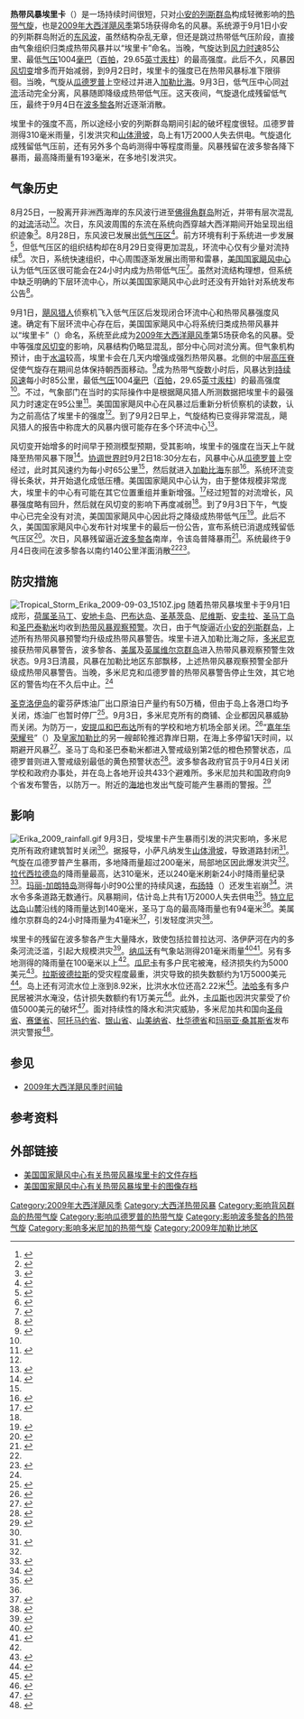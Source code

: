 {{Infobox Hurricane
| Name=热带风暴埃里卡<br />{{lang|en|Tropical Storm Erika}}
| Type=热带风暴
| Year=2009
| Basin=Atl
| Image location=Tropical Storm Erika 2009-09-03 1510Z.jpg
| Image name=9月3日热带风暴埃里卡的卫星图像
| Formed=2009年9月1日
| Dissipated=2009年9月4日
| Remnant low=2009年9月3日
| 1-min winds=45
| Pressure=1004
| Damages=.033
| Fatalities=无报道
| Areas=[[小安的列斯群岛|小安的列斯群岛]]、[[波多黎各|波多黎各]]和[[多米尼加|多米尼加]]
| Hurricane season=[[2009年大西洋飓风季|2009年大西洋飓风季]]
}}
'''热带风暴埃里卡'''（{{lang-en|Tropical Storm Erika}}）是一场持续时间很短，只对[[小安的列斯群岛|小安的列斯群岛]]构成轻微影响的[[热带气旋|热带气旋]]，也是[[2009年大西洋飓风季|2009年大西洋飓风季]]第5场获得命名的风暴。系统源于9月1日小安的列斯群岛附近的[[东风波|东风波]]，虽然结构杂乱无章，但还是跳过热带低气压阶段，直接由气象组织归类成热带风暴并以“埃里卡”命名。当晚，气旋达到[[最大持续风速|风力时速]]85公里、最低[[气压|气压]]1004[[巴|毫巴]]（[[帕斯卡|百帕]]，29.65[[英寸汞柱|英寸汞柱]]）的最高强度。此后不久，风暴因[[风切变|风切变]]增多而开始减弱，到9月2日时，埃里卡的强度已在热带风暴标准下限徘徊。当晚，气旋从[[瓜德罗普|瓜德罗普]]上空经过并进入[[加勒比海|加勒比海]]。9月3日，低气压中心同[[对流|对流]]活动完全分离，风暴随即降级成热带低气压。这天夜间，气旋退化成残留低气压，最终于9月4日在[[波多黎各|波多黎各]]附近逐渐消散。

埃里卡的强度不高，所以途经小安的列斯群岛期间引起的破坏程度很轻。瓜德罗普测得310毫米雨量，引发洪灾和[[山崩|山体滑坡]]，岛上有1万2000人失去供电。气旋退化成残留低气压前，还有另外多个岛屿测得中等程度雨量。风暴残留在波多黎各降下暴雨，最高降雨量有193毫米，在多地引发洪灾。

== 气象历史 ==
{{storm path|Erika 2009 track.png}}
8月25日，一股离开非洲西海岸的东风波行进至[[佛得角|佛得角群岛]]附近，并带有层次混乱的[[对流|对流]]活动<ref name="TCR">{{cite report | author = Daniel P. Brown | publisher = [[美国国家海洋和大气管理局|National Oceanic and Atmospheric Administration]] | work = [[国家飓风中心|National Hurricane Center]] | location = [[迈阿密|Miami]], [[佛罗里达州|FL]] | date = 2009-10-29 | archiveurl = https://web.archive.org/web/20151002011226/http://www.nhc.noaa.gov/data/tcr/AL062009_Erika.pdf | accessdate = 2016-04-30 | title = Tropical Storm Erika Tropical Cyclone Report | archivedate = 2015-10-02 | deadurl = no | url = http://www.nhc.noaa.gov/data/tcr/AL062009_Erika.pdf | format = [[便携式文档格式|PDF]] }}</ref><ref>{{cite report | author1 = Daniel Brown | author2 = Jack Beven | publisher = National Oceanic and Atmospheric Administration | work = National Hurricane Center | date = 2009-08-26 | location = Miami, FL | archivedate = 2012-09-27 | accessdate = 2016-04-30 | archiveurl = https://web.archive.org/web/20120927180015/http://www.nhc.noaa.gov/archive/gtwo/atl/200908261740/index.php?basin=atl&current_issuance=200908261740 | deadurl = no | title = Tropical Weather Outlook | url = http://www.nhc.noaa.gov/archive/gtwo/atl/200908261740/index.php?basin=atl&current_issuance=200908261740 }}</ref>。次日，东风波周围的东流在系统向西穿越大西洋期间开始呈现出组织迹象<ref>{{cite report | author = Jack Beven | publisher = National Oceanic and Atmospheric Administration | work = National Hurricane Center | location = Miami, FL | date = 2009-08-27 | accessdate = 2016-04-30 | archiveurl = https://web.archive.org/web/20120927053209/http://www.nhc.noaa.gov/archive/gtwo/atl/200908271750/index.php?basin=atl&current_issuance=200908271750 | archivedate = 2012-09-27 | deadurl = no | title = Tropical Weather Outlook | url = http://www.nhc.noaa.gov/archive/gtwo/atl/200908271750/index.php?basin=atl&current_issuance=200908271750 }}</ref>。8月28日，东风波已发展出[[低气压|低气压区]]<ref>{{cite report | author = Michael Brennan | publisher = National Oceanic and Atmospheric Administration | work = National Hurricane Center | location = Miami, FL | archiveurl = https://web.archive.org/web/20160430032537/http://www.nhc.noaa.gov/archive/gtwo/atl/200908281741/index.php?basin=atl&current_issuance=200908281741 | date = 2009-08-28 | accessdate = 2016-04-30 | title = Tropical Weather Outlook | url = http://www.nhc.noaa.gov/archive/gtwo/atl/200908281741/index.php?basin=atl&current_issuance=200908281741 | deadurl = no | archivedate = 2016-04-30 }}</ref>。前方环境有利于系统进一步发展<ref>{{cite report | author1 = David Roberts | author2 = Jack Beven | archiveurl = https://web.archive.org/web/20160430034246/http://www.nhc.noaa.gov/archive/gtwo/atl/200908282346/index.php?basin=atl&current_issuance=200908282346 | publisher = National Oceanic and Atmospheric Administration | work = National Hurricane Center | location = Miami, FL | date = 2009-08-28 | accessdate = 2016-04-30 | url = http://www.nhc.noaa.gov/archive/gtwo/atl/200908282346/index.php?basin=atl&current_issuance=200908282346 | deadurl = no | title = Tropical weather Outlook | archivedate = 2016-04-30 }}</ref>，但低气压区的组织结构却在8月29日变得更加混乱，环流中心仅有少量对流持续<ref>{{cite report | author = Michael Brennan | publisher = National Oceanic and Atmospheric Administration | work = National Hurricane Center | location = Miami, FL | archiveurl = https://web.archive.org/web/20120927031014/http://www.nhc.noaa.gov/archive/gtwo/atl/200908291736/index.php?basin=atl&current_issuance=200908291736 | date = 2009-08-29 | accessdate = 2016-04-30 | title = Tropical Weather Outlook | url = http://www.nhc.noaa.gov/archive/gtwo/atl/200908291736/index.php?basin=atl&current_issuance=200908291736 | deadurl = no | archivedate = 2012-09-27 }}</ref>。次日，系统快速组织，中心周围逐渐发展出雨带和雷暴，[[国家飓风中心|美国国家飓风中心]]认为低气压区很可能会在24小时内成为热带低气压<ref>{{cite report | author1 = David Roberts | deadurl = no | author2 = Richard Pasch | publisher = National Oceanic and Atmospheric Administration | work = National Hurricane Center | location = Miami, FL | date = 2009-08-30 | accessdate = 2016-04-30 | title = Tropical Weather Outlook | archivedate = 2012-09-27 | archiveurl = https://web.archive.org/web/20120927132452/http://www.nhc.noaa.gov/archive/gtwo/atl/200908301136/index.php?basin=atl&current_issuance=200908301136 | url = http://www.nhc.noaa.gov/archive/gtwo/atl/200908301136/index.php?basin=atl&current_issuance=200908301136 }}</ref>。虽然对流结构理想，但系统中缺乏明确的下层环流中心，所以美国国家飓风中心此时还没有开始针对系统发布公告<ref>{{cite report | author = Richard Pasch | publisher = National Oceanic and Atmospheric Administration | work = National Hurricane Center | location = Miami, FL | date = 2009-08-31 | accessdate = 2016-04-30 | title = Tropical Weather Outlook | archivedate = 2012-09-27 | deadurl = no | archiveurl = https://web.archive.org/web/20120927183050/http://www.nhc.noaa.gov/archive/gtwo/atl/200908311803/index.php?basin=atl&current_issuance=200908311803 | url = http://www.nhc.noaa.gov/archive/gtwo/atl/200908311803/index.php?basin=atl&current_issuance=200908311803 }}</ref>。

9月1日，[[飓风猎人|飓风猎人]]侦察机飞入低气压区后发现闭合环流中心和热带风暴强度风速。确定有下层环流中心存在后，美国国家飓风中心将系统归类成热带风暴并以“埃里卡”（{{lang|en|Erika}}）命名，系统至此成为[[2009年大西洋飓风季|2009年大西洋飓风季]]第5场获命名的风暴。受中等强度[[风切变|风切变]]的影响，风暴结构仍略显混乱，部分中心同对流分离。但气象机构预计，由于[[海面温度|水温]]较高，埃里卡会在几天内增强成强烈热带风暴。北侧的中层[[高压脊|高压脊]]促使气旋存在期间总体保持朝西面移动。<ref>{{cite report | author1 = Eric Blake | author2 = James Franklin | publisher = National Oceanic and Atmospheric Administration | work = National Hurricane Center | location = Miami, FL | date = 2009-09-01 | archiveurl = https://web.archive.org/web/20160304205517/http://www.nhc.noaa.gov/archive/2009/al06/al062009.discus.001.shtml | deadurl = no | archivedate = 2016-03-04 | accessdate = 2016-04-30 | title = Tropical Storm Erika Discussion One | url = http://www.nhc.noaa.gov/archive/2009/al06/al062009.discus.001.shtml? }}</ref>成为热带气旋数小时后，风暴达到[[最大持续风速|持续风速]]每小时85公里，最低[[气压|气压]]1004[[巴|毫巴]]（[[帕斯卡|百帕]]，29.65[[英寸汞柱|英寸汞柱]]）的最高强度<ref name="TCR" />。不过，气象部门在当时的实际操作中是根据飓风猎人所测数据把埃里卡的最强风力时速定在95公里<ref>{{cite report | author = Lixion A. Avila | publisher = National Oceanic and Atmospheric Administration | work = National Hurricane Center | location = Miami, FL | date = 2009-09-01 | archiveurl = https://web.archive.org/web/20160305142714/http://www.nhc.noaa.gov/archive/2009/al06/al062009.discus.002.shtml | deadurl = no | archivedate = 2016-03-05 | accessdate = 2016-04-30 | title = Tropical Storm Erika Discussion Two | url = http://www.nhc.noaa.gov/archive/2009/al06/al062009.discus.002.shtml? }}</ref>。美国国家飓风中心在风暴过后重新分析侦察机的读数，认为之前高估了埃里卡的强度<ref name="TCR" />。到了9月2日早上，气旋结构已变得非常混乱，飓风猎人的报告中称庞大的风暴内很可能存在多个环流中心<ref>{{cite report | author = Richard Pasch | publisher = National Oceanic and Atmospheric Administration | work = National Hurricane Center | location = Miami, FL | date = 2009-09-02 | accessdate = 2016-04-30 | title = Tropical Storm Erika Discussion Three | archivedate = 2016-03-05 | deadurl = no | archiveurl = https://web.archive.org/web/20160305135437/http://www.nhc.noaa.gov/archive/2009/al06/al062009.discus.003.shtml | url = http://www.nhc.noaa.gov/archive/2009/al06/al062009.discus.003.shtml? }}</ref>。

风切变开始增多的时间早于预测模型预期，受其影响，埃里卡的强度在当天上午就降至热带风暴下限<ref>{{cite report | author1 = Eric Blake | author2 = James Franklin | publisher = National Oceanic and Atmospheric Administration | archiveurl = https://web.archive.org/web/20160305135437/http://www.nhc.noaa.gov/archive/2009/al06/al062009.discus.003.shtml | work = National Hurricane Center | location = Miami, FL | date = 2009-09-02 | accessdate = 2016-04-30 | title = Tropical Storm Erika Discussion Four | url = http://www.nhc.noaa.gov/archive/2009/al06/al062009.discus.004.shtml? | archivedate = 2016-03-05 | deadurl = no }}</ref>。[[协调世界时|协调世界时]]9月2日18:30分左右，风暴中心从[[瓜德罗普|瓜德罗普]]上空经过，此时其风速约为每小时65公里<ref name="TCR" />，然后就进入[[加勒比海|加勒比海]]东部<ref>{{cite report | author1 = Eric Blake | author2 = James Franklin | publisher = National Oceanic and Atmospheric Administration | work = National Hurricane Center | location = Miami, FL | date = 2009-09-02 | accessdate = 2016-04-30 | title = Tropical Storm Erika Public Advisory Four-A | archiveurl = https://web.archive.org/web/20160305140419/http://www.nhc.noaa.gov/archive/2009/al06/al062009.public_a.004.shtml | url = http://www.nhc.noaa.gov/archive/2009/al06/al062009.public_a.004.shtml? | archivedate = 2016-03-05 | deadurl = no }}</ref>。系统环流变得长条状，并开始退化成低压槽。美国国家飓风中心认为，由于整体规模非常庞大，埃里卡的中心有可能在其它位置重组并重新增强。<ref>{{cite report | author = Lixion A. Avila | publisher = National Oceanic and Atmospheric Administration | work = National Hurricane Center | location = Miami, FL | date = 2009-09-02 | accessdate = 2016-04-30 | title = Tropical Storm Erika Discussion Six | url = http://www.nhc.noaa.gov/archive/2009/al06/al062009.discus.006.shtml? | archivedate = 2016-03-05 | deadurl = no | archiveurl = https://web.archive.org/web/20160305135904/http://www.nhc.noaa.gov/archive/2009/al06/al062009.discus.006.shtml }}</ref>经过短暂的对流增长，风暴强度略有回升，然后就在风切变的影响下再度减弱<ref name="TCR" />。到了9月3日下午，气旋中心已完全没有对流，美国国家飓风中心因此将之降级成热带低气压<ref>{{cite report |author=Michael Brennan |publisher=National Oceanic and Atmospheric Administration |work=National Hurricane Center |location=Miami, FL |date=2009-09-03 |accessdate=2016-04-30 |title=Tropical Depression Erika Discussion Nine |deadurl=no |archiveurl=https://web.archive.org/web/20160328064200/http://www.nhc.noaa.gov/archive/2009/al06/al062009.discus.009.shtml |url=http://www.nhc.noaa.gov/archive/2009/al06/al062009.discus.009.shtml? |archivedate=2016-03-28 }}</ref>。此后不久，美国国家飓风中心发布针对埃里卡的最后一份公告，宣布系统已消退成残留低气压区<ref>{{cite report | author = Lixion A. Avila | publisher = National Oceanic and Atmospheric Administration | work = National Hurricane Center | location = Miami, FL | date = 2009-09-03 | accessdate = 2016-04-30 | title = Tropical Depression Erika Discussion Ten (Final) | archiveurl = https://web.archive.org/web/20160304213232/http://www.nhc.noaa.gov/archive/2009/al06/al062009.discus.010.shtml | url = http://www.nhc.noaa.gov/archive/2009/al06/al062009.discus.010.shtml? | archivedate = 2016-03-04 | deadurl = no }}</ref>。次日，风暴残留逼近[[波多黎各|波多黎各]]南岸，令该岛普降暴雨<ref>{{cite report | author1 = Michael Brennan | author2 = David Roberts | publisher = National Oceanic and Atmospheric Administration | work = National Hurricane Center | location = Miami, FL | date = 2009-09-04 | accessdate = 2016-04-30 | title = Tropical Weather Outlook | archivedate = 2012-09-27 | archiveurl = https://web.archive.org/web/20120927133146/http://www.nhc.noaa.gov/archive/gtwo/atl/200909041150/index.php?basin=atl&current_issuance=200909041150 | deadurl = no | url = http://www.nhc.noaa.gov/archive/gtwo/atl/200909041150/index.php?basin=atl&current_issuance=200909041150 }}</ref>。系统最终于9月4日夜间在波多黎各以南约140公里洋面消散<ref name="TCR" /><ref>{{cite report | author1 = Lixion A. Avila | author2 = Todd Kimberlain | publisher = National Oceanic and Atmospheric Administration | work = National Hurricane Center | location = Miami, FL | date = 2009-09-04 | accessdate = 2016-04-30 | title = Tropical Weather Outlook | archiveurl = https://web.archive.org/web/20120927135106/http://www.nhc.noaa.gov/archive/gtwo/atl/200909042332/index.php?basin=atl&current_issuance=200909042332 | archivedate = 2012-09-27 | deadurl = no | url = http://www.nhc.noaa.gov/archive/gtwo/atl/200909042332/index.php?basin=atl&current_issuance=200909042332 }}</ref>。

== 防灾措施 ==
[[File:Tropical_Storm_Erika_2009-09-03_1510Z.jpg|thumb]]
随着热带风暴埃里卡于9月1日成形，[[荷属圣马丁|荷属圣马丁]]、[[安地卡岛|安地卡岛]]、[[巴布达岛|巴布达岛]]、[[圣基茨岛|圣基茨岛]]、[[尼维斯|尼维斯]]、[[安圭拉|安圭拉]]、[[法屬聖馬丁|圣马丁岛]]和[[圣巴泰勒米|圣巴泰勒米]]均收到[[热带气旋警告|热带风暴观察预警]]。次日，由于气旋逼近[[小安的列斯群岛|小安的列斯群岛]]，上述所有热带风暴预警均升级成热带风暴警告。埃里卡进入加勒比海之际，[[多米尼克|多米尼克]]接获热带风暴警告，波多黎各、[[美属维尔京群岛|美属]]及[[英属维尔京群岛|英属维尔京群岛]]进入热带风暴观察预警生效状态。9月3日清晨，风暴在加勒比地区东部飘移，上述热带风暴观察预警全部升级成热带风暴警告。当晚，多米尼克和瓜德罗普的热带风暴警告停止生效，其它地区的警告均在不久后中止。<ref name="TCR" />

[[圣克洛伊岛|圣克洛伊岛]]的霍芬萨炼油厂出口原油日产量约有50万桶，但由于岛上各港口均予关闭，炼油厂也暂时停厂<ref>{{cite news | author = Haitham Haddadin | agency = [[路透社|Reuters]] | date = 2009-09-03 | accessdate = 2016-04-30 | title = Hovensa halts exports from St. Croix due to storm | archivedate = 2016-04-30 | deadurl = no | archiveurl = https://web.archive.org/web/20160430134610/http://in.reuters.com/article/refinery-operations-hovensa-idINN039154920090903 | url = http://in.reuters.com/article/refinery-operations-hovensa-idINN039154920090903 }}</ref>。9月3日，多米尼克所有的商铺、企业都因风暴威胁而关闭。为防万一，[[安提瓜和巴布达|安提瓜和巴布达]]所有的学校和地方机场全部关闭。<ref name="Impact1">{{cite news | author = Staff Writer | publisher = Caribbean 360 | date = 2009-09-03 | accessdate = 2009-09-07 | title = Erika's rains pound parts of the Eastern Caribbean; Dominica shuts down | deadurl = yes | archiveurl = https://web.archive.org/web/20090907015010/http://www.caribbean360.com/News/Caribbean/Stories/2009/09/03/NEWS0000008718.html | url = http://www.caribbean360.com/News/Caribbean/Stories/2009/09/03/NEWS0000008718.html | archivedate = 2009-09-07 }}</ref>“[[嘉年华荣耀号邮轮|嘉年华荣耀号]]”（{{lang|en|Carnival Glory}}）及[[皇家加勒比国际游轮|皇家加勒比]]的另一艘邮轮推迟靠岸日期，在海上多停留1天时间，以期避开风暴<ref>{{cite news | author = Gene Sloan | publisher = ''[[今日美国|USA Today]]'' | date = 2009-09-03 | accessdate = 2009-09-05 | title = Tropical Storm Erika begins to impact cruise ships in the Caribbean | url = http://www.usatoday.com/travel/cruises/item.aspx?type=blog&ak=68498288.blog | archiveurl = https://web.archive.org/web/20090905063532/http://www.usatoday.com/travel/cruises/item.aspx?type=blog&ak=68498288.blog | deadurl = yes | archivedate = 2009-09-05 }}</ref>。圣马丁岛和圣巴泰勒米都进入警戒级别第2低的橙色预警状态，瓜德罗普则进入警戒级别最低的黄色预警状态<ref>{{cite report | author = Meteo-France | publisher = Government of Guadeloupe | date = 2009-09-02 | title = Tempête tropicale Erika}}</ref>。波多黎各政府官员于9月4日关闭学校和政府办事处，并在岛上各地开设共433个避难所。多米尼加共和国政府向9个省发布警告，以防万一。附近的[[海地|海地]]也发出气旋可能产生暴雨的警报。<ref>{{cite news | author = Staff Writer | newspaper = ''El Universal'' | date = 2009-09-03 | accessdate = 2011-07-25 | title = Erika se debilita a depresión tropical en ruta a Puerto Rico | deadurl = yes | archiveurl = https://web.archive.org/web/20110725001217/http://internacional.eluniversal.com/2009/09/03/int_ava_erika-se-debilita-a_03A2698971.shtml | url = http://internacional.eluniversal.com/2009/09/03/int_ava_erika-se-debilita-a_03A2698971.shtml | archivedate = 2011-07-25 }}</ref>

== 影响 ==
[[File:Erika_2009_rainfall.gif|thumb]]
9月3日，受埃里卡产生暴雨引发的洪灾影响，多米尼克所有政府建筑暂时关闭<ref name="Impact1" />。据报导，小萨凡纳发生[[山崩|山体滑坡]]，导致道路封闭<ref>{{cite news |author=Edona Jno Baptistse |publisher=''Dominica News Online'' |date=2009-09-04 |accessdate=2009-09-04 |title=Minister thankful Dominica was spared from Erika (Photos included) |url=http://www.dominicanewsonline.com/all_news/general/7179.html |archivedate=2009-09-04 |deadurl=yes |archiveurl=https://www.webcitation.org/5jXy6Z3IW?url=http://www.dominicanewsonline.com/all_news/general/7179.html }}</ref>。气旋在瓜德罗普产生暴雨，多地降雨量超过200毫米，局部地区因此爆发洪灾<ref name="AFP1" />。[[拉代西拉德岛|拉代西拉德岛]]的降雨量最高，达310毫米，还以240毫米刷新24小时降雨量纪录<ref name="Meteo-FranceTCR">{{cite web | author1 = Christophe Montout | author2 = Roland Mazurie | publisher = Météo-France | year = 2009 | accessdate = 2016-04-30 | title = Tempête tropicale Erika: Passage en Guadeloupe les 2 et 3 septembre 2009 | archivedate = 2016-03-04 | archiveurl = https://web.archive.org/web/20160304031714/http://www.meteo.fr/temps/domtom/antilles/pack-public/alaune/cr_erika.pdf | url = http://www.meteo.fr/temps/domtom/antilles/pack-public/alaune/cr_erika.pdf | format = PDF | deadurl = no }}</ref>。[[玛丽-加朗特岛|玛丽-加朗特岛]]测得每小时90公里的持续风速，[[布扬特_(瓜德罗普)|布扬特]]（{{lang|en|Bouillante}}）还发生岩崩<ref name="AFP1">{{cite news |author=AFP, France Antilles |publisher=Catastrophes Naturalles |date=2009-09-03 |accessdate=2009-09-04 |title=07 - La tempête tropicale Erika affecte la Guadeloupe |archivedate=2009-09-04 |url=http://www.catnat.net/actualites/catastrophes-france/9841-07-la-tempete-tropicale-erika-affecte-la-guadeloupe |deadurl=yes |archiveurl=https://www.webcitation.org/5jXzWDAt3?url=http://www.catnat.net/actualites/catastrophes-france/9841-07-la-tempete-tropicale-erika-affecte-la-guadeloupe }}</ref>。洪水令多条道路无数通行。风暴期间，估计岛上共有1万2000人失去供电<ref name="Rainfall">{{cite news | author = Meteo-France | publisher = ''France Antilles'' | date = 2009-09-03 | accessdate = 2016-04-30 | title = Erika : beaucoup d'eau mais peu de dégats | archivedate = 2016-03-03 | deadurl = no | archiveurl = https://web.archive.org/web/20160303202515/http://www.martinique.franceantilles.fr/actualite/faitsdivers/erika-beaucoup-d-eau-mais-peu-de-degats-03-09-2009-43458.php | url = http://www.martinique.franceantilles.fr/actualite/faitsdivers/erika-beaucoup-d-eau-mais-peu-de-degats-03-09-2009-43458.php }}</ref>。[[特立尼达岛|特立尼达岛]]山麓沿线的降雨量达到140毫米，圣马丁岛的最高降雨量也有94毫米<ref name="Rainfall" />。美属维尔京群岛的24小时降雨量为41毫米<ref>{{cite report |publisher=National Climatic Data Center |year=2010 |accessdate=2010-09-02 |title=St. Croix Event Report: Heavy Rain |archivedate=2010-09-02 |deadurl=yes |url=http://www4.ncdc.noaa.gov/cgi-win/wwcgi.dll?wwevent~ShowEvent~784789 |archiveurl=https://www.webcitation.org/5sRanBmSm?url=http://www4.ncdc.noaa.gov/cgi-win/wwcgi.dll?wwevent~ShowEvent~784789 |date= }}</ref>，引发轻度洪灾<ref>{{cite report |publisher=National Climatic Data Center |year=2010 |accessdate=2010-09-02 |title=St. Thomas Event Report: Flash Flood |archivedate=2010-09-02 |url=http://www4.ncdc.noaa.gov/cgi-win/wwcgi.dll?wwevent~ShowEvent~784791 |deadurl=yes |archiveurl=https://www.webcitation.org/5sRap2rJ6?url=http://www4.ncdc.noaa.gov/cgi-win/wwcgi.dll?wwevent~ShowEvent~784791 |date= }}</ref>。

埃里卡的残留在波多黎各产生大量降水，致使包括拉普拉达河、洛伊萨河在内的多条河流泛滥，引起大规模洪灾<ref>{{cite news |author=Staff Writer |publisher=Diario Digital RD |date=2009-09-06 |accessdate=2011-10-02 |title=Erika empapa a Puerto Rico y parte de Dominicana |url=http://www.diariodigital.com.do/articulo,44737,html |archiveurl=https://web.archive.org/web/20111002091014/http://www.diariodigital.com.do/articulo%2C44737%2Chtml |archivedate=2011-10-02 |deadurl=yes }}</ref>。[[纳瓜沃|纳瓜沃]]有气象站测得201毫米雨量<ref name=HPC>{{cite report | author = Hydrometorological Prediction Center | publisher = National Oceanic and Atmospheric Administration | date = 2009-09-06 | deadurl = no | archiveurl = https://web.archive.org/web/20160303225554/http://www.wpc.ncep.noaa.gov/tropical/rain/erika2009.html | accessdate = 2016-04-30 | title = Tropical Depression Erika - September 3–5, 2009 | archivedate = 2016-03-03 | url = http://www.wpc.ncep.noaa.gov/tropical/rain/erika2009.html }}</ref><ref name="NWS">{{cite report |author=National Weather Service in San Juan, Puerto Rico |publisher=National Oceanic and Atmospheric Administration |date=2009-09-06 |accessdate=2009-09-06 |title=Preliminary Rainfall Totals From Remnants of Tropical Depression Erika in Puerto Rico |url=http://www.srh.noaa.gov/productview.php?pil=PNSSJU&version=0 |archivedate=2009-09-06 |deadurl=yes |archiveurl=https://www.webcitation.org/5jacSbj9D?url=http://www.srh.noaa.gov/productview.php?pil=PNSSJU }}</ref>。另有多地测得的降雨量在100毫米以上<ref name="NWS" />。[[瓜尼卡|瓜尼卡]]有多户民宅被淹，经济损失约为5000美元<ref>{{cite report |publisher=National Climatic Data Center |year=2010 |accessdate=2010-09-02 |title=Puerto Rico Event Report: Flash Flood |url=http://www4.ncdc.noaa.gov/cgi-win/wwcgi.dll?wwevent~ShowEvent~785715 |archiveurl=https://www.webcitation.org/5sRazCdpw?url=http://www4.ncdc.noaa.gov/cgi-win/wwcgi.dll?wwevent~ShowEvent~785715 |archivedate=2010-09-02 |deadurl=yes |date= }}</ref>。[[拉斯彼德拉斯_(波多黎各)|拉斯彼德拉斯]]的受灾程度最重，洪灾导致的损失数额约为1万5000美元<ref>{{cite report |publisher=National Climatic Data Center |year=2010 |accessdate=2010-09-02 |title=Puerto Rico Event Report: Flash Flood |deadurl=yes |archiveurl=https://www.webcitation.org/5sRb1KnLy?url=http://www4.ncdc.noaa.gov/cgi-win/wwcgi.dll?wwevent~ShowEvent~785238 |archivedate=2010-09-02 |url=http://www4.ncdc.noaa.gov/cgi-win/wwcgi.dll?wwevent~ShowEvent~785238 |date= }}</ref>。岛上还有河流水位上涨到8.92米，比洪水水位还高2.22米<ref>{{cite report |publisher=National Climatic Data Center |year=2010 |accessdate=2010-09-02 |title=Puerto Rico Event Report: Flash Flood |archivedate=2010-09-02 |deadurl=yes |url=http://www4.ncdc.noaa.gov/cgi-win/wwcgi.dll?wwevent~ShowEvent~785435 |archiveurl=https://www.webcitation.org/5sRb6T3eR?url=http://www4.ncdc.noaa.gov/cgi-win/wwcgi.dll?wwevent~ShowEvent~785435 |date= }}</ref>。[[法哈多|法哈多]]有多户民居被洪水淹没，估计损失数额约有1万美元<ref>{{cite report |publisher=National Climatic Data Center |year=2009 |accessdate=2010-09-02 |title=Puerto Rico Event Report: Flash Flood |url=http://www4.ncdc.noaa.gov/cgi-win/wwcgi.dll?wwevent~ShowEvent~785732 |archivedate=2010-09-02 |archiveurl=https://www.webcitation.org/5sRb80Tw1?url=http://www4.ncdc.noaa.gov/cgi-win/wwcgi.dll?wwevent~ShowEvent~785732 |deadurl=yes |date= }}</ref>。此外，[[卡瓜斯|卡瓜斯]]也因洪灾蒙受了价值5000美元的破坏<ref>{{cite report |publisher=National Climatic Data Center |year=2010 |accessdate=2010-09-02 |title=Puerto Rico Event Report: Flash Flood |url=http://www4.ncdc.noaa.gov/cgi-win/wwcgi.dll?wwevent~ShowEvent~785901 |deadurl=yes |archiveurl=https://www.webcitation.org/5sRawg3NG?url=http://www4.ncdc.noaa.gov/cgi-win/wwcgi.dll?wwevent~ShowEvent~785901 |archivedate=2010-09-02 |date= }}</ref>。面对持续性的降水和洪灾威胁，多米尼加共和国向[[圣母省|圣母省]]、[[赛堡省|赛堡省]]、[[阿托马约省|阿托马约省]]、[[银山省|银山省]]、[[山美纳省|山美纳省]]、[[杜华德省|杜华德省]]和[[玛丽亚·桑其斯省|玛丽亚·桑其斯省]]发布洪灾警报<ref>{{cite news | author = Staff Writer | newspaper = ''Antena en Linea'' | date = 2009-09-04 | title = Alerta contra inundaciones en siete provincias por Erika}}</ref>。
{{clear}}
== 参见 ==
{{Portal|热带气旋}}
* [[2009年大西洋飓风季时间轴|2009年大西洋飓风季时间轴]]

== 参考资料 ==
{{reflist|colwidth=30em}}

== 外部链接 ==
{{Commons category|Tropical Storm Erika (2009)}}
* [http://www.nhc.noaa.gov/archive/2009/ERIKA.shtml 美国国家飓风中心有关热带风暴埃里卡的文件存档]{{Wayback|url=http://www.nhc.noaa.gov/archive/2009/ERIKA.shtml |date=20210110231208 }}
* [http://www.nhc.noaa.gov/archive/2009/ERIKA_graphics.shtml 美国国家飓风中心有关热带风暴埃里卡的图像存档]{{Wayback|url=http://www.nhc.noaa.gov/archive/2009/ERIKA_graphics.shtml |date=20210110231231 }}

{{2009年大西洋飓风季}}

{{DEFAULTSORT:Erika (2009)}}
[[Category:2009年大西洋飓风季|Category:2009年大西洋飓风季]]
[[Category:大西洋热带风暴|Category:大西洋热带风暴]]
[[Category:影响背风群岛的热带气旋|Category:影响背风群岛的热带气旋]]
[[Category:影响瓜德罗普的热带气旋|Category:影响瓜德罗普的热带气旋]]
[[Category:影响波多黎各的热带气旋|Category:影响波多黎各的热带气旋]]
[[Category:影响多米尼加的热带气旋|Category:影响多米尼加的热带气旋]]
[[Category:2009年加勒比地区|Category:2009年加勒比地区]]
{{Good article}}
